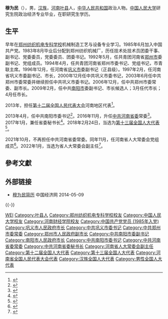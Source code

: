 '''穆为民'''（{{bd|1961年|11月10日||catIdx=Mu穆}}），男，[[汉族|汉族]]，[[河南|河南]][[叶县|叶县]]人，[[中华人民共和国|中华人民共和国]]政治人物。[[中国人民大学|中国人民大学]]研究生院政治经济专业毕业，在职研究生学历。

== 生平 ==
早年在[[郑州纺织机电专科学校|郑州纺织机电专科学校]]机械制造工艺与设备专业学习。1985年6月加入中国共产党。1983年8月毕业后分配到郑州纺织机械厂，历任技术处技术员团委干事、副书记、党委委员，党委委员、团委书记。1992年5月，任共青团河南省[[郑州市|郑州市]]委副书记、党组成员。1994年4月，任共青团河南省郑州市委书记、党组书记，市青联主席。1996年12月，任河南省[[巩义市|巩义市]]委副书记（正县级）。1997年2月，任河南省巩义市委副书记、市长，2000年12月任中共巩义市委书记，2003年6月任中共郑州市委常委并继续担任中共巩义市委书记。2006年12月，任中共郑州市委常委、副市长。2009年2月，任中共[[南阳市|南阳市]]委副书记、市长候选人；3月任代市长；4月任市长。

2013年，担任[[第十二届全国人民代表大会|第十二届全国人民代表大会]]河南地区代表<ref>{{cite news|title=全国人大代表信息-穆为民|url= http://210.82.31.1:8084/delegate/viewDelegate.action?dbid=121523|accessdate=2013-04-05|newspaper=全国人大网}}</ref>。

2013年4月，任中共南阳市委书记<ref>{{cite web|accessdate=2014-06-08|url=http://district.ce.cn/newarea/sddy/201304/23/t20130423_24316290.shtml|title=穆为民接替李文慧任南阳市委书记 程志明任副书记|publisher=中国经济网|archive-date=2014-05-08|archive-url=https://web.archive.org/web/20140508081945/http://district.ce.cn/newarea/sddy/201304/23/t20130423_24316290.shtml|dead-url=no}}</ref>。2016年11月，升任[[中共河南省委|中共河南省委]]常委<ref>{{cite web|url=http://www.thepaper.cn/newsDetail_forward_1555269|title=第十届河南省委常委领导班子亮相，谢伏瞻当选省委书记|publisher=澎湃新闻|accessdate=2016-11-04|archive-date=2016-11-05|archive-url=https://web.archive.org/web/20161105094413/http://www.thepaper.cn/newsDetail_forward_1555269|dead-url=no}}</ref>。2017年1月，兼任省委秘书长<ref>{{cite web |url=http://district.ce.cn/newarea/sddy/201701/10/t20170110_19499338.shtml |language= |title=穆为民任河南省委秘书长 李文慧不再担任 |publisher=中国经济网 |date=2017年1月10日 |accessdate= |archive-date=2017年1月31日 |archive-url=https://web.archive.org/web/20170131201216/http://district.ce.cn/newarea/sddy/201701/10/t20170110_19499338.shtml |dead-url=no }}</ref>。2018年2月24日，当选为[[第十三届全国人大代表|第十三届全国人大代表]]<ref>{{Cite web|title=（受权发布）中华人民共和国第十三届全国人民代表大会代表名单-中新网|url=http://www.chinanews.com/gn/2018/02-25/8453959.shtml|accessdate=2021-02-13|work=中新网}}</ref>。

2021年10月，不再担任中共河南省委常委。同年11月，任河南省人大常委会党组成员<ref>{{Cite web|title=孔昌生任河南省人大常委会党组副书记 李亚、穆为民任党组成员
|url=http://district.ce.cn/newarea/sddy/202111/16/t20211116_37088115.shtml|access-date=2021-11-16|archive-date=2021-11-16|archive-url=https://web.archive.org/web/20211116015106/http://district.ce.cn/newarea/sddy/202111/16/t20211116_37088115.shtml|work=district.ce.cn}}</ref>。2022年1月，当选为省人大常委会副主任<ref>{{Cite web|title=孔昌生、李亚、穆为民当选河南省人大常委会副主任|url=http://district.ce.cn/newarea/sddy/202201/09/t20220109_37240152.shtml|publisher=中国经济网|accessdate=2022-01-09}}</ref>。

== 參考文獻 ==
{{reflist}}

== 外部链接 ==
* [http://district.ce.cn/newarea/sddy/201304/27/t20130427_24333544_1.shtml 穆为民简历] {{Wayback|url=http://district.ce.cn/newarea/sddy/201304/27/t20130427_24333544_1.shtml |date=20130802201820 }} 中国经济网 2014-05-09

{{-}}
{{start box}}
{{s-ppo|cpc}}
{{s-before|[[李文慧|李文慧]]}}
{{s-title|[[中国共产党河南省委员会|中国共产党河南省委员会]]秘书长|2017年1月－2021年10月}}
{{s-after|[[陈星_(1965年)|陈星]]}}
{{s-before|[[李文慧|李文慧]]}}
{{s-title|[[中国共产党南阳市委员会|中国共产党南阳市委员会]]书记|2013年4月－2016年12月}}
{{s-after|[[张文深|张文深]]}}
{{s-gov|prc}}
{{s-before|[[朱广平|朱广平]]}}
{{s-title|[[南阳市人民政府|南阳市人民政府]]市长|2009年2月－2013年4月}}
{{s-after|[[程志明|程志明]]}}

{{end box}}
{{河南省领导人}}
{{中华人民共和国南阳市历任市领导列表}}

{{Authority control}}

{{DEFAULTSORT:Mu穆}}
[[Category:穆姓|WEI]]
[[Category:叶县人|Category:叶县人]]
[[Category:郑州纺织机电专科学校校友|Category:郑州纺织机电专科学校校友]]
[[Category:中国人民大学校友|Category:中国人民大学校友]]
[[Category:河南财经学院校友|Category:河南财经学院校友]]
[[Category:中国共产党党员_(1985年入党)|Category:中国共产党党员 (1985年入党)]]
[[Category:巩义市人民政府市长|Category:巩义市人民政府市长]]
[[Category:中共巩义市委书记|Category:中共巩义市委书记]]
[[Category:中共郑州市委常委|Category:中共郑州市委常委]]
[[Category:郑州市人民政府副市长|Category:郑州市人民政府副市长]]
[[Category:中共南阳市委副书记|Category:中共南阳市委副书记]]
[[Category:南阳市人民政府市长|Category:南阳市人民政府市长]]
[[Category:中共南阳市委书记|Category:中共南阳市委书记]]
[[Category:中共河南省委常委|Category:中共河南省委常委]]
[[Category:中共河南省委秘书长|Category:中共河南省委秘书长]]
[[Category:河南省人大常委会副主任|Category:河南省人大常委会副主任]]
[[Category:第十二届全国人大代表|Category:第十二届全国人大代表]]
[[Category:第十三届全国人大代表|Category:第十三届全国人大代表]]
[[Category:河南省全国人民代表大会代表|Category:河南省全国人民代表大会代表]]
[[Category:汉族全国人大代表|Category:汉族全国人大代表]]
[[Category:男性全国人大代表|Category:男性全国人大代表]]